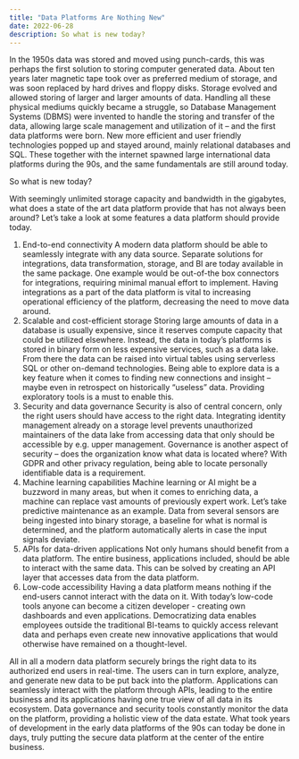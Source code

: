 ```yaml
---
title: "Data Platforms Are Nothing New"
date: 2022-06-28
description: So what is new today? 
---
```


In the 1950s data was stored and moved using punch-cards, this was perhaps the first solution to storing computer generated data. About ten years later magnetic tape took over as preferred medium of storage, and was soon replaced by hard drives and floppy disks. 
Storage evolved and allowed storing of larger and larger amounts of data. Handling all these physical mediums quickly became a struggle, so Database Management Systems (DBMS) were invented to handle the storing and transfer of the data, allowing large scale management and utilization of it – and the first data platforms were born. 
New more efficient and user friendly technologies popped up and stayed around, mainly relational databases and SQL. These together with the internet spawned large international data platforms during the 90s, and the same fundamentals are still around today. 

So what is new today? 

With seemingly unlimited storage capacity and bandwidth in the gigabytes, what does a state of the art data platform provide that has not always been around? Let’s take a look at some features a data platform should provide today.
1.	End-to-end connectivity
A modern data platform should be able to seamlessly integrate with any data source. Separate solutions for integrations, data transformation, storage, and BI are today available in the same package. One example would be out-of-the box connectors for integrations, requiring minimal manual effort to implement. Having integrations as a part of the data platform is vital to increasing operational efficiency of the platform, decreasing the need to move data around. 
2.	Scalable and cost-efficient storage
Storing large amounts of data in a database is usually expensive, since it reserves compute capacity that could be utilized elsewhere. Instead, the data in today’s platforms is stored in binary form on less expensive services, such as a data lake. From there the data can be raised into virtual tables using serverless SQL or other on-demand technologies. Being able to explore data is a key feature when it comes to finding new connections and insight – maybe even in retrospect on historically “useless” data. Providing exploratory tools is a must to enable this. 
3.	Security  and data governance
Security is also of central concern, only the right users should have access to the right data. Integrating identity management already on a storage level prevents unauthorized maintainers of the data lake from accessing data that only should be accessible by e.g. upper management. 
Governance is another aspect of security – does the organization know what data is located where? With GDPR and other privacy regulation, being able to locate personally identifiable data is a requirement. 
4.	Machine learning capabilities
Machine learning or AI might be a buzzword in many areas, but when it comes to enriching data, a machine can replace vast amounts of previously expert work. Let’s take predictive maintenance as an example. Data from several sensors are being ingested into binary storage, a baseline for what is normal is determined, and the platform automatically alerts in case the input signals deviate.
5.	APIs for data-driven applications
Not only humans should benefit from a data platform. The entire business, applications included, should be able to interact with the same data. This can be solved by creating an API layer that accesses data from the data platform. 
6.	Low-code accessibility
Having a data platform means nothing if the end-users cannot interact with the data on it. With today’s low-code tools anyone can become a citizen developer - creating own dashboards and even applications. Democratizing data enables employees outside the traditional BI-teams to quickly access relevant data and perhaps even create new innovative applications that would otherwise have remained on a thought-level.

All in all a modern data platform securely brings the right data to its authorized end users in real-time. The users can in turn explore, analyze, and generate new data to be put back into the platform. Applications can seamlessly interact with the platform through APIs, leading to the entire business and its applications having one true view of all data in its ecosystem. Data governance and security tools constantly monitor the data on the platform, providing a holistic view of the data estate.
What took years of development in the early data platforms of the 90s can today be done in days, truly putting the secure data platform at the center of the entire business. 
 
